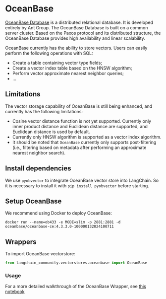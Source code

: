 # OceanBase

[OceanBase Database](https://github.com/oceanbase/oceanbase) is a distributed relational database. 
It is developed entirely by Ant Group. The OceanBase Database is built on a common server cluster. 
Based on the Paxos protocol and its distributed structure, the OceanBase Database provides high availability and linear scalability.

OceanBase currently has the ability to store vectors. Users can easily perform the following operations with SQL:

- Create a table containing vector type fields;
- Create a vector index table based on the HNSW algorithm;
- Perform vector approximate nearest neighbor queries;
- ...

## Limitations

The vector storage capability of OceanBase is still being enhanced, and currently has the following limitations:

- Cosine vector distance function is not yet supported. Currently only inner product distance and Euclidean distance are supported, and Euclidean distance is used by default.
- Currently only HNSW algorithm is supported as a vector index algorithm.
- It should be noted that `OceanBase` currently only supports post-filtering (i.e., filtering based on metadata after performing an approximate nearest neighbor search).

## Install dependencies

We use `pyobvector` to integrate OceanBase vector store into LangChain.
So it is necessary to install it with `pip install pyobvector` before starting.

## Setup OceanBase

We recommend using Docker to deploy OceanBase:

```shell
docker run --name=ob433 -e MODE=slim -p 2881:2881 -d oceanbase/oceanbase-ce:4.3.3.0-100000132024100711
```

## Wrappers

To import OceanBase vectorstore:
```python
from langchain_community.vectorstores.oceanbase import OceanBase
```

### Usage

For a more detailed walkthrough of the OceanBase Wrapper, see [this notebook](/docs/integrations/vectorstores/oceanbase)